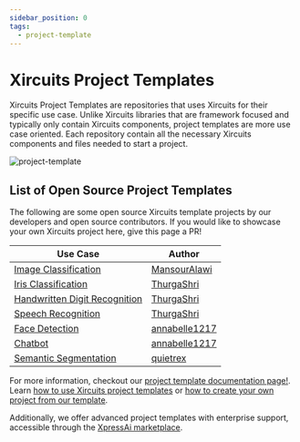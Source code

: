 ```yaml
---
sidebar_position: 0
tags:
  - project-template
---
```


# Xircuits Project Templates

Xircuits Project Templates are repositories that uses Xircuits for their specific use case. Unlike Xircuits libraries that are framework focused and typically only contain Xircuits components, project templates are more use case oriented. Each repository contain all the necessary Xircuits components and files needed to start a project.

![project-template](/img/docs/project-template.png)

## List of Open Source Project Templates
The following are some open source Xircuits template projects by our developers and open source contributors. If you would like to showcase your own Xircuits project here, give this page a PR!

<div align="center">


| Use Case | Author |
| -------- | ------ |
| [Image Classification](https://github.com/XpressAI/x-template-image_classification) | [MansourAlawi](https://github.com/mansouralawi) | 
| [Iris Classification](https://github.com/XpressAI/x-template-iris_classification) |  [ThurgaShri](https://github.com/ThurgaShri) |
| [Handwritten Digit Recognition](https://github.com/XpressAI/x-template-handwritten_digit_recognition) |  [ThurgaShri](https://github.com/ThurgaShri)
| [Speech Recognition](https://github.com/XpressAI/x-template-speech_recognition) | [ThurgaShri](https://github.com/ThurgaShri) |
| [Face Detection](https://github.com/XpressAI/x-template-face_detection) | [annabelle1217](https://github.com/annabelle1217) |
| [Chatbot](https://github.com/XpressAI/x-template-chatbot) | [annabelle1217](https://github.com/annabelle1217) |
| [Semantic Segmentation](https://github.com/XpressAI/x-template-semantic_segmentation) | [quietrex](https://github.com/quietrex)

</div>

For more information, checkout our [project template documentation page!](https://xircuits.io/docs/project-template/). Learn [how to use Xircuits project templates](https://xircuits.io/docs/main/tutorials/running-a-xircuits-project-template) or [how to create your own project from our template](https://xircuits.io/docs/main/developer-guide/creating-a-xircuits-project-template).


Additionally, we offer advanced project templates with enterprise support, accessible through the [XpressAi marketplace](https://www.xpress.ai/shop?search=xircuits).